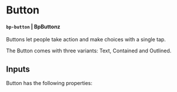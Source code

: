 

<Meta of={ButtonStories} />

# Button

#### `bp-button` | BpButtonz

Buttons let people take action and make choices with a single tap.

The Button comes with three variants: Text, Contained and Outlined.

<Canvas of={ButtonStories.Variants} />

## Inputs

<Canvas of={ButtonStories.Primary} />

Button has the following properties:

<Controls />

